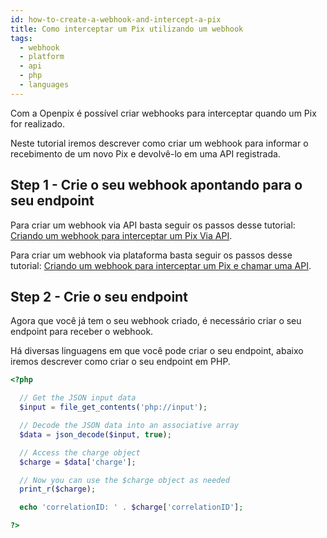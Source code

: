 ```yaml
---
id: how-to-create-a-webhook-and-intercept-a-pix
title: Como interceptar um Pix utilizando um webhook
tags:
  - webhook
  - platform
  - api
  - php
  - languages
--- 
```



Com a Openpix é possível criar webhooks para interceptar quando um Pix for realizado.

Neste tutorial iremos descrever como criar um webhook para informar o recebimento de um novo Pix e devolvê-lo em uma API registrada.

## Step 1 - Crie o seu webhook apontando para o seu endpoint

Para criar um webhook via API basta seguir os passos desse tutorial: [Criando um webhook para interceptar um Pix Via API](/docs/webhook/api/webhook-api).

Para criar um webhook via plataforma basta seguir os passos desse tutorial: [Criando um webhook para interceptar um Pix e chamar uma API](/docs/webhook/platform/webhook-platform-api.mdx).

## Step 2 - Crie o seu endpoint

Agora que você já tem o seu webhook criado, é necessário criar o seu endpoint para receber o webhook.

Há diversas linguagens em que você pode criar o seu endpoint, abaixo iremos descrever como criar o seu endpoint em PHP.

<Tabs>
  <TabItem value="php" label="PHP" default>

```php
<?php

  // Get the JSON input data
  $input = file_get_contents('php://input');

  // Decode the JSON data into an associative array
  $data = json_decode($input, true);

  // Access the charge object
  $charge = $data['charge'];

  // Now you can use the $charge object as needed
  print_r($charge);

  echo 'correlationID: ' . $charge['correlationID'];

?>

```

  </TabItem>
</Tabs>

